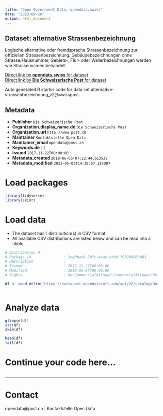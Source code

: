 ```yaml
---
title: "Open Government Data, opendata.swiss"
date: "2023-09-26"
output: html_document
---
```


## Dataset: alternative Strassenbezeichnung

Logische alternative oder fremdsprache Strassenbezeichnung zur offiziellen Strassenbezeichnung. Gebäudebezeichnungen ohne Strasse/Hausnummer, Gebiets-, Flur- oder Weilerbezeichnungen werden wie Strassennamen behandelt.

[Direct link by **opendata.swiss** for dataset](https://opendata.swiss/de/dataset/alternative-strassenbezeichnung)<br>
[Direct link by **Die Schweizerische Post** for dataset](https://swisspost.opendatasoft.com/explore/dataset/alternative-strassenbezeichnung_v2)

Auto generated R starter code for data set alternative-strassenbezeichnung_v2@swisspost.

## Metadata

- **Publisher** `Die Schweizerische Post`
- **Organization.display_name.de** `Die Schweizerische Post`
- **Organization.url** `http://www.post.ch`
- **Maintainer** `Kontaktstelle Open Data`
- **Maintainer_email** `opendata@post.ch`
- **Keywords.de** `[]`
- **Issued** `2017-11-22T00:00:00`
- **Metadata_created** `2018-06-05T07:22:44.613538`
- **Metadata_modified** `2022-05-03T14:39:57.128087`


# Load packages

```r

library(tidyverse)
library(skimr)

```

# Load data

-   The dataset has 1 distribution(s) in CSV format.
-   All available CSV distributions are listed below and can be read into a tibble.

```r

# Distribution 0
# Package_id               : 2e40bac6-70fc-4eae-bdeb-f93764269d43
# Description              : 
# Issued                   : 2017-11-22T00:00:00
# Modified                 : 2018-05-07T00:00:00
# Rights                   : NonCommercialAllowed-CommercialAllowed-ReferenceRequired

df <- read_delim('https://swisspost.opendatasoft.com/api/v2/catalog/datasets/alternative-strassenbezeichnung_v2/exports/csv')



```

# Analyze data

```r

glimpse(df)
str(df)
skim(df)

head(df)
tail(df)

```

# Continue your code here...

```r

```

------------------------------------------------------------------------

# Contact

opendata@post.ch | Kontaktstelle Open Data
